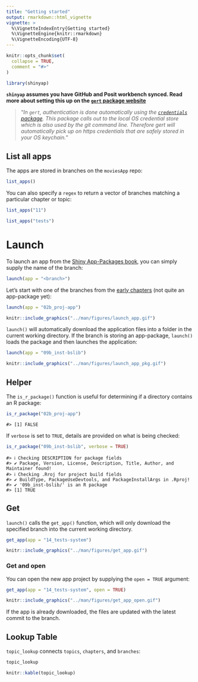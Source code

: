 ```yaml
---
title: "Getting started"
output: rmarkdown::html_vignette
vignette: >
  %\VignetteIndexEntry{Getting started}
  %\VignetteEngine{knitr::rmarkdown}
  %\VignetteEncoding{UTF-8}
---
```


```r
knitr::opts_chunk$set(
  collapse = TRUE,
  comment = "#>"
)
```

```r
library(shinyap)
```

**`shinyap` assumes you have GitHub and Posit workbench synced. Read more about setting this up on the [`gert` package website](https://docs.ropensci.org/gert/#automatic-authentication)**

> "*In `gert`, authentication is done automatically using the [`credentials` package](https://docs.ropensci.org/credentials/articles/intro.html). This package calls out to the local OS credential store which is also used by the git command line. Therefore gert will automatically pick up on https credentials that are safely stored in your OS keychain.*"


## List all apps 

The apps are stored in branches on the `moviesApp` repo:

```r
list_apps()
```

You can also specify a `regex` to return a vector of branches matching a particular chapter or topic: 

```r
list_apps("11")
```


```r
list_apps("tests")
```

# Launch

To launch an app from the [Shiny App-Packages book](https://mjfrigaard.github.io/shiny-app-pkgs/), you can simply supply the name of the branch:

```r
launch(app = "<branch>")
```

Let's start with one of the branches from the [early chapters](https://mjfrigaard.github.io/shiny-app-pkgs/shiny.html#sec-shiny-folders) (not quite an app-package yet):

```r
launch(app = "02b_proj-app")
```

```r
knitr::include_graphics("../man/figures/launch_app.gif")
```

`launch()` will automatically download the application files into a folder in the current working directory. If the branch is storing an app-package, `launch()` loads the package and then launches the application:

```r
launch(app = "09b_inst-bslib")
```

```r
knitr::include_graphics("../man/figures/launch_app_pkg.gif")
```

## Helper

The `is_r_package()` function is useful for determining if a directory contains an R package: 

```r
is_r_package("02b_proj-app")
```

```verbatim
#> [1] FALSE
```

If `verbose` is set to `TRUE`, details are provided on what is being checked: 

```r
is_r_package("09b_inst-bslib", verbose = TRUE)
```

```verbatim
#> ℹ Checking DESCRIPTION for package fields
#> ✔ Package, Version, License, Description, Title, Author, and Maintainer found!
#> ℹ Checking .Rroj for project build fields
#> ✔ BuildType, PackageUseDevtools, and PackageInstallArgs in .Rproj!
#> ✔ '09b_inst-bslib/' is an R package
#> [1] TRUE
```

## Get

`launch()` calls the `get_app()` function, which will only download the specified branch into the current working directory. 

```r
get_app(app = "14_tests-system")
```

```r
knitr::include_graphics("../man/figures/get_app.gif")
```

### Get and open

You can open the new app project by supplying the `open = TRUE` argument:

```r
get_app(app = "14_tests-system", open = TRUE)
```

```r
knitr::include_graphics("../man/figures/get_app_open.gif")
```

If the app is already downloaded, the files are updated with the latest commit to the branch. 

## Lookup Table 

`topic_lookup` connects `topics`, `chapters`, and `branches`:

```r
topic_lookup
```

```r
knitr::kable(topic_lookup)
```
